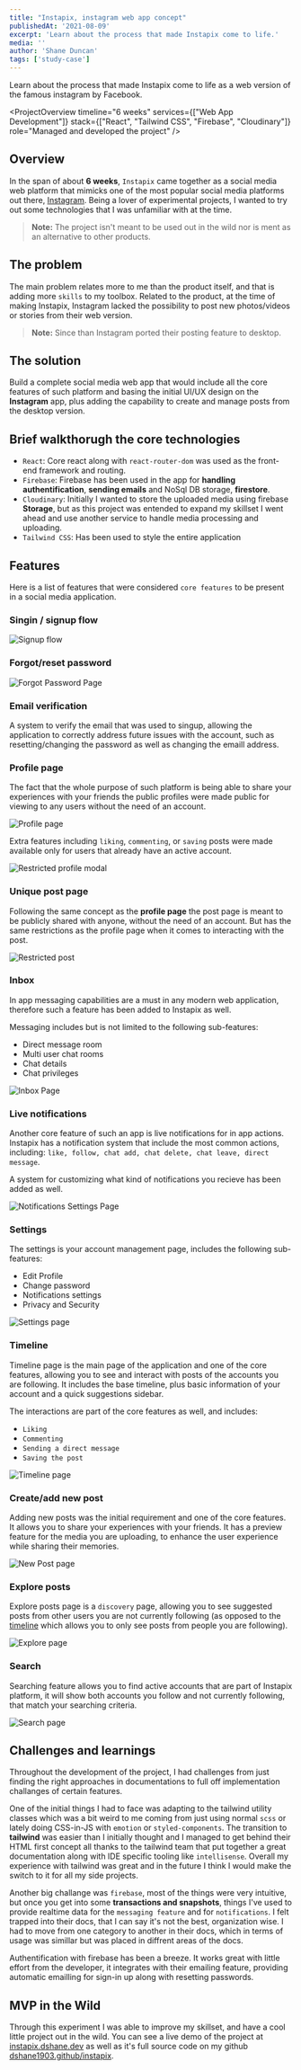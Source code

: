 ```yaml
---
title: "Instapix, instagram web app concept"
publishedAt: '2021-08-09'
excerpt: 'Learn about the process that made Instapix come to life.'
media: ''
author: 'Shane Duncan'
tags: ['study-case']
---
```


<LiveLinks
  liveDemoURL="https://instapix-main.vercel.app/"
  sourceCodeURL="https://github.com/dshane1903/instapix-main"
/>

Learn about the process that made Instapix come to life as a web version of the famous instagram by Facebook.

<ProjectOverview 
  timeline="6 weeks"
  services={["Web App Development"]}
  stack={["React", "Tailwind CSS", "Firebase", "Cloudinary"]}
  role="Managed and developed the project"
/>

## Overview

In the span of about **6 weeks**, `Instapix` came together as a social media web platform that mimicks one of the most popular social media platforms out there, [Instagram](https://www.instagram.com/). Being a lover of experimental projects, I wanted to try out some technologies that I was unfamiliar with at the time. 

> **Note:** The project isn't meant to be used out in the wild nor is ment as an alternative to other products.

## The problem

The main problem relates more to me than the product itself, and that is adding more `skills` to my toolbox. Related to the product, at the time of making Instapix, Instagram lacked the possibility to post new photos/videos or stories from their web version.

> **Note:** Since than Instagram ported their posting feature to desktop.

## The solution

Build a complete social media web app that would include all the core features of such platform and basing the initial UI/UX design on the **Instagram** app, plus adding the capability to create and manage posts from the desktop version.

## Brief walkthorugh the core technologies

- `React`: Core react along with `react-router-dom` was used as the front-end framework and routing.
- `Firebase`: Firebase has been used in the app for **handling authentification**, **sending emails** and NoSql DB storage, **firestore**.
- `Cloudinary`: Initially I wanted to store the uploaded media using firebase **Storage**, but as this project was entended to expand my skillset I went ahead and use another service to handle media processing and uploading.
- `Tailwind CSS`: Has been used to style the entire application

## Features

Here is a list of features that were considered `core features` to be present in a social media application.

### Singin / signup flow

<Image
  alt="Signup flow"
  src="/images/blog/instapix/sign-up.png"
  width={1355}
  height={623}
/>

### Forgot/reset password

<Image
  alt="Forgot Password Page"
  src="/images/blog/instapix/forgot-password.png"
  width={1355}
  height={623}
/>

### Email verification

A system to verify the email that was used to singup, allowing the application to correctly address future issues with the account, such as resetting/changing the password as well as changing the emaill address.

### Profile page

The fact that the whole purpose of such platform is being able to share your experiences with your friends the public profiles were made public for viewing to any users without the need of an account.

<Image
  alt="Profile page"
  src="/images/blog/instapix/profile.png"
  width={1355}
  height={623}
/>

Extra features including `liking`, `commenting`, or `saving` posts were made available only for users that already have an active account.

<Image
  alt="Restricted profile modal"
  src="/images/blog/instapix/restricted-profile.png"
  width={1355}
  height={623}
/>

### Unique post page

Following the same concept as the **profile page** the post page is meant to be publicly shared with anyone, without the need of an account. But has the same restrictions as the profile page when it comes to interacting with the post.

<Image
  alt="Restricted post"
  src="/images/blog/instapix/restricted-post.png"
  width={1355}
  height={623}
/>

### Inbox

In app messaging capabilities are a must in any modern web application, therefore such a feature has been added to Instapix as well.

Messaging includes but is not limited to the following sub-features:

- Direct message room
- Multi user chat rooms
- Chat details
- Chat privileges

<Image
  alt="Inbox Page"
  src="/images/blog/instapix/inbox.png"
  width={1355}
  height={623}
/>

### Live notifications

Another core feature of such an app is live notifications for in app actions. Instapix has a notification system that include the most common actions, including: `like, follow, chat add, chat delete, chat leave, direct message`.

A system for customizing what kind of notifications you recieve has been added as well.

<Image
  alt="Notifications Settings Page"
  src="/images/blog/instapix/notifications.png"
  width={1355}
  height={623}
/>

### Settings

The settings is your account management page, includes the following sub-features:

- Edit Profile
- Change password
- Notifications settings
- Privacy and Security

<Image
  alt="Settings page"
  src="/images/blog/instapix/settings.png"
  width={1355}
  height={623}
/>

### Timeline

Timeline page is the main page of the application and one of the core features, allowing you to see and interact with posts of the accounts you are following. It includes the base timeline, plus basic information of your account and a quick suggestions sidebar.

The interactions are part of the core features as well, and includes:

- `Liking`
- `Commenting`
- `Sending a direct message`
- `Saving the post`

<Image
  alt="Timeline page"
  src="/images/blog/instapix/timeline.png"
  width={1355}
  height={623}
/>

### Create/add new post

Adding new posts was the initial requirement and one of the core features. It allows you to share your experiences with your friends. It has a preview feature for the media you are uploading, to enhance the user experience while sharing their memories.

<Image
  alt="New Post page"
  src="/images/blog/instapix/new-post.png"
  width={1355}
  height={623}
/>

### Explore posts

Explore posts page is a `discovery` page, allowing you to see suggested posts from other users you are not currently following (as opposed to the [timeline](/writing/instapix#timeline) which allows you to only see posts from people you are following).

<Image
  alt="Explore page"
  src="/images/blog/instapix/explore.png"
  width={1355}
  height={623}
/>

### Search

Searching feature allows you to find active accounts that are part of Instapix platform, it will show both accounts you follow and not currently following, that match your searching criteria.

<Image
  alt="Search page"
  src="/images/blog/instapix/search.png"
  width={1355}
  height={623}
/>

## Challenges and learnings

Throughout the development of the project, I had challenges from just finding the right approaches in documentations to full off implementation challanges of certain features.

One of the initial things I had to face was adapting to the tailwind utility classes which was a bit weird to me coming from just using normal `scss` or lately doing CSS-in-JS with `emotion` or `styled-components`. The transition to **tailwind** was easier than I initially thought and I managed to get behind their HTML first concept all thanks to the tailwind team that put together a great documentation along with IDE specific tooling like `intellisense`. Overall my experience with tailwind was great and in the future I think I would make the switch to it for all my side projects.

Another big challange was `firebase`, most of the things were very intuitive, but once you get into some **transactions and snapshots**, things I've used to provide realtime data for the `messaging feature` and for `notifications`. I felt trapped into their docs, that I can say it's not the best, organization wise. I had to move from one category to another in their docs, which in terms of usage was simillar but was placed in diffrent areas of the docs.

Authentification with firebase has been a breeze. It works great with little effort from the developer, it integrates with their emailing feature, providing automatic emailling for sign-in up along with resetting passwords.

## MVP in the Wild

Through this experiment I was able to improve my skillset, and have a cool little project out in the wild. You can see a live demo of the project at [instapix.dshane.dev](https://instapix-main.vercel.app) as well as it's full source code on my github [dshane1903.github/instapix](https://github.com/dshane1903/instapix-main).